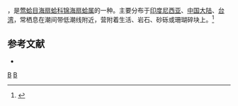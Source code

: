 {{noteTA
|T=zh-cn:白条类栉孔扇贝; zh-tw:白紋海扇蛤;
|1=zh-cn:白条类栉孔扇贝; zh-tw:白紋海扇蛤;
}}
{{Speciesbox 
| taxon = Chlamys albolineata
| binomial_authority = (Sowerby, 1842)
}}
{{地区用词4|start=学名：''{{lang|la|Chlamys albolineata}}''|cn=白条类栉孔扇贝|tw=白紋海扇蛤|as=称}}，是[[莺蛤目|莺蛤目]][[海扇蛤科|海扇蛤科]][[锦海扇蛤属|锦海扇蛤属]]的一种。主要分布于[[印度尼西亚|印度尼西亚]]、[[中国大陆|中国大陆]]、[[台湾|台湾]]，常栖息在潮间带低潮线附近，营附着生活、岩石、砂砾或珊瑚碎块上。<ref>{{cite web|url=http://shell.sinica.edu.tw/chinese/shellbase_detail.php?science_no=2286|title=国际贝库：白条类栉孔扇贝|publisher=台湾贝类资料库|accessdate=2009-08-11|archive-date=2016-03-04|archive-url=https://web.archive.org/web/20160304120555/http://shell.sinica.edu.tw/chinese/shellbase_detail.php?science_no=2286|dead-url=no}}</ref>

== 参考文献 ==
{{reflist|2}}
{{refbegin}}
* {{TaiBNET| zh=白紋海扇蛤 | id=313468 | binomial=Chlamys albolineata | authority=Sowerby, 1842 | var= | accessdate=2013-01-24}}
{{refend}}
{{Taxonbar|from=Q15234044}}

[[Category:锦海扇蛤属|B]]
[[Category:_1842年描述的动物|B]]